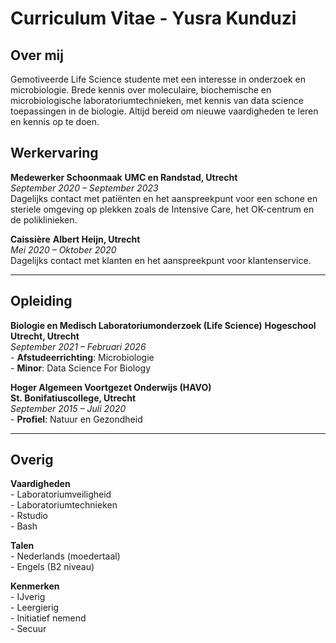 


# Curriculum Vitae - Yusra Kunduzi


## Over mij
Gemotiveerde Life Science studente met een interesse in onderzoek en microbiologie. Brede kennis over moleculaire, biochemische en microbiologische laboratoriumtechnieken, met kennis van data science toepassingen in de biologie. Altijd bereid om nieuwe vaardigheden te leren en kennis op te doen.

## Werkervaring

**Medewerker Schoonmaak**
**UMC en Randstad, Utrecht**  
*September 2020 – September 2023*  
Dagelijks contact met patiënten en het aanspreekpunt voor een schone en steriele omgeving op plekken zoals de Intensive Care, het OK-centrum en de poliklinieken.

**Caissière**
**Albert Heijn, Utrecht**  
*Mei 2020 – Oktober 2020*  
Dagelijks contact met klanten en het aanspreekpunt voor klantenservice. 

---

## Opleiding

**Biologie en Medisch Laboratoriumonderzoek (Life Science)** 
**Hogeschool Utrecht, Utrecht**  
*September 2021 – Februari 2026*  
- **Afstudeerrichting**: Microbiologie  
- **Minor**: Data Science For Biology  

**Hoger Algemeen Voortgezet Onderwijs (HAVO)**  
**St. Bonifatiuscollege, Utrecht**  
*September 2015 – Juli 2020*  
- **Profiel**: Natuur en Gezondheid

---

## Overig

**Vaardigheden**        
- Laboratoriumveiligheid  
- Laboratoriumtechnieken  
- Rstudio       
- Bash

**Talen**       
- Nederlands (moedertaal)  
- Engels (B2 niveau)

  
**Kenmerken**       
- IJverig  
- Leergierig  
- Initiatief nemend  
- Secuur
